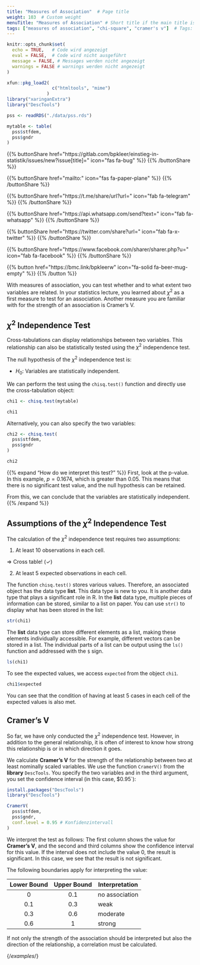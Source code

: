 ```yaml
---
title: "Measures of Association"  # Page title
weight: 103  # Custom weight 
menuTitle: "Measures of Association" # Short title if the main title is too long
tags: ["measures of association", "chi-square", "cramer's v"]  # Tags: brief description of page content
---
```

```r
knitr::opts_chunk$set(
  echo = TRUE,   # Code wird angezeigt
  eval = FALSE,  # Code wird nicht ausgeführt
  message = FALSE, # Messages werden nicht angezeigt
  warnings = FALSE # warnings werden nicht angezeigt
)

xfun::pkg_load2(
                 c("htmltools", "mime")
               )
library("xaringanExtra")
library("DescTools")

pss <- readRDS("./data/pss.rds")

mytable <- table(
  pss$stfdem, 
  pss$gndr
)
```

{{% buttonShare href=\"https\:\/\/gitlab.com\/bpkleer\/einstieg-in-statistik\/issues\/new?issue[title]=\" icon=\"fas fa-bug\" %}} {{% /buttonShare %}} 

{{% buttonShare href=\"mailto\:\" icon=\"fas fa-paper-plane\" %}} {{% /buttonShare %}}

{{% buttonShare href=\"https\:\/\/t.me\/share\/url?url=\" icon=\"fab fa-telegram\" %}} {{% /buttonShare %}}

{{% buttonShare href=\"https\:\/\/api.whatsapp.com\/send?text=\" icon=\"fab fa-whatsapp\" %}} {{% /buttonShare %}}

{{% buttonShare href=\"https\:\/\/twitter.com\/share?url=\" icon=\"fab fa-x-twitter\" %}} {{% /buttonShare %}}

{{% buttonShare href=\"https\:\/\/www.facebook.com\/sharer\/sharer.php?u=\" icon=\"fab fa-facebook\" %}} {{% /buttonShare %}}

{{% button href=\"https\:\/\/bmc.link\/bpkleerw\" icon=\"fa-solid fa-beer-mug-empty\" %}} {{% /button %}}

With measures of association, you can test whether and to what extent two variables are related. In your statistics lecture, you learned about $\chi^2$ as a first measure to test for an association. Another measure you are familiar with for the strength of an association is Cramer's V.

## $\chi^2$ Independence Test
Cross-tabulations can display relationships between two variables. This relationship can also be statistically tested using the $\chi^2$ independence test.

The null hypothesis of the $\chi^2$ independence test is:

- $H_0:$ Variables are statistically independent.

We can perform the test using the `chisq.test()` function and directly use the cross-tabulation object:
```r
chi1 <- chisq.test(mytable)

chi1
```

Alternatively, you can also specify the two variables:
```r
chi2 <- chisq.test(
  pss$stfdem, 
  pss$gndr
)

chi2
```

{{% expand "How do we interpret this test?" %}}
First, look at the p-value. In this example, $p = 0.1674$, which is greater than $0.05$. This means that there is no significant test value, and the null hypothesis can be retained.

From this, we can conclude that the variables are statistically independent.
{{% /expand %}}

## Assumptions of the $\chi^2$ Independence Test
The calculation of the $\chi^2$ independence test requires two assumptions:

1. At least $10$ observations in each cell.

$\Rightarrow$ Cross table! ($\checkmark$)

2. At least $5$ expected observations in each cell.

The function `chisq.test()` stores various values. Therefore, an associated object has the data type **list**. This data type is new to you. It is another data type that plays a significant role in R. In the **list** data type, multiple pieces of information can be stored, similar to a list on paper. You can use `str()` to display what has been stored in the list:
```r
str(chi1)
```

The **list** data type can store different elements as a list, making these elements individually accessible. For example, different vectors can be stored in a list. The individual parts of a list can be output using the `ls()` function and addressed with the `$` sign.

```r
ls(chi1)
```

To see the expected values, we access `expected` from the object `chi1`.
```r
chi1$expected
```

You can see that the condition of having at least $5$ cases in each cell of the expected values is also met.

## Cramer's V
So far, we have only conducted the $\chi^2$ independence test. However, in addition to the general relationship, it is often of interest to know how strong this relationship is or in which direction it goes.

We calculate **Cramer's V** for the strength of the relationship between two at least nominally scaled variables. We use the function `CramerV()` from the **library** `DescTools`. You specify the two variables and in the third argument, you set the confidence interval (in this case, $0.95`):

```r
install.packages("DescTools")
library("DescTools")
```
```r
CramerV(
  pss$stfdem,       
  pss$gndr,          
  conf.level = 0.95 # Konfidenzintervall
)  
```

We interpret the test as follows: The first column shows the value for **Cramer's V**, and the second and third columns show the confidence interval for this value. If the interval does not include the value $0$, the result is significant. In this case, we see that the result is not significant.

The following boundaries apply for interpreting the value:

| Lower Bound | Upper Bound | Interpretation    |
| :---------: | :---------: | ----------------- |
| $0$           | $0.1$         | no association    |
| $0.1$         | $0.3$         | weak              |
| $0.3$         | $0.6$         | moderate           |
| $0.6$         | $1$           | strong            |

If not only the strength of the association should be interpreted but also the direction of the relationship, a correlation must be calculated. 

{/*examples*/}
